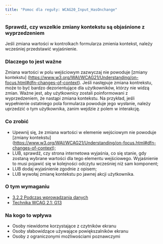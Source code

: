 ```yaml
---
title: "Pomoc dla reguły: WCAG20_Input_HasOnchange"
---
```


<div className="toolHelp">
<Row>
<Column colLg={16} colMd={8} colSm={4} className="toolHead">

### Sprawdź, czy wszelkie zmiany kontekstu są objaśnione z wyprzedzeniem

<div id="locLevel"></div>

Jeśli zmiana wartości w kontrolkach formularza zmienia kontekst, należy wcześniej przedstawić wyjaśnienie.

</Column>
</Row>
<Row>
<Column colLg={11} colMd={5} colSm={4} className="toolMain">

### Dlaczego to jest ważne

Zmiana wartości w polu wejściowym zazwyczaj nie powoduje [zmiany kontekstu] (https://www.w3.org/WAI/WCAG21/Understanding/on-focus.html#dfn-changes-of-context). Jeśli następuje zmiana kontrekstu, może to być bardzo dezorientujące dla użytkowników, którzy nie widzą zmian. Ważne jest, aby użytkownicy zostali poinformowani z wyprzedzeniem, że nastąpi zmiana kontekstu. Na przykład, jeśli wypełnienie ostatniego pola formularza powoduje jego wysłanie, należy uprzedzić o tym użytkownika, zanim wejdzie z polem w interakcję.


<div id="locSnippet"></div>

### Co zrobić

 * Upewnij się, że zmiana wartości w elemenie wejściowym nie powoduje [zmiany kontekstu] (https://www.w3.org/WAI/WCAG21/Understanding/on-focus.html#dfn-changes-of-context);
 * LUB, sprawdź, czy strona internetowa wyjaśnia, co się stanie, gdy zostaną wybrane wartości dla tego elementu wejściowego. Wyjaśnienie to musi pojawić się w kolejności odczytu wcześniej niż sam komponent;
 * LUB dodaj wyjaśnienie zgodnie z opisem;
 * LUB wywołaj zmianę kontekstu po jawnej akcji użytkownika.

</Column>
<Column colLg={5} colMd={3} colSm={4} className="toolLeft">

### O tym wymaganiu

* [3.2.2 Podczas wprowadzania danych](https://wcag.lepszyweb.pl/#on-input)
* [Technika WCAG 2.1: G13](https://www.w3.org/WAI/WCAG21/Techniques/general/G13)

### Na kogo to wpływa

 * Osoby niewidome korzystające z czytników ekranu
 * Osoby słabowidzące używające powiększalników ekranu
 * Osoby z ograniczonymi możliwościami poznawczymi

</Column>
</Row>
</div>

